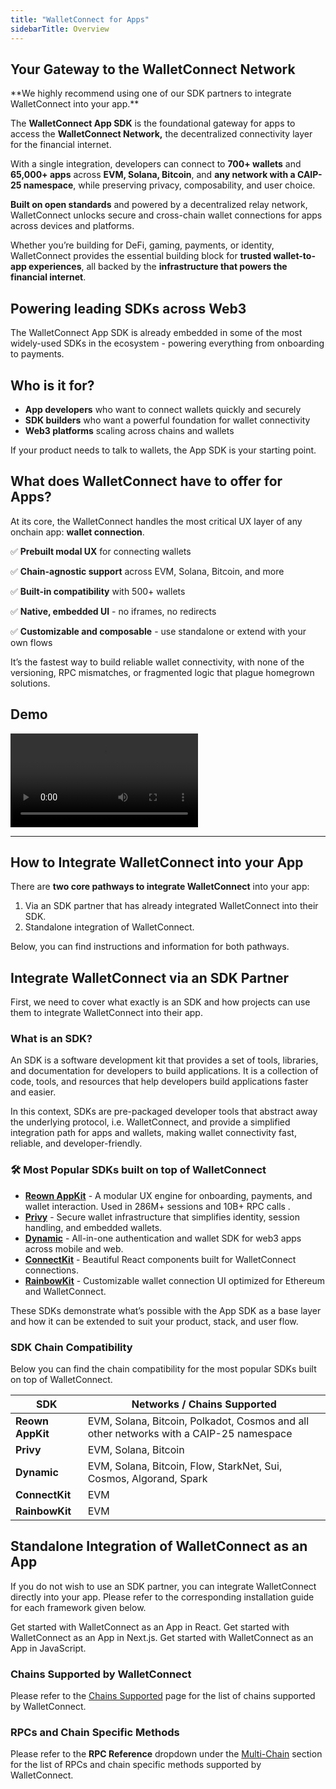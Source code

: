 ```yaml
---
title: "WalletConnect for Apps"
sidebarTitle: Overview
---
```


## **Your Gateway to the WalletConnect Network**

<Note>
**We highly recommend using one of our SDK partners to integrate WalletConnect into your app.**
</Note>

The **WalletConnect App SDK** is the foundational gateway for apps to access the **WalletConnect Network,** the decentralized connectivity layer for the financial internet.

With a single integration, developers can connect to **700+ wallets** and **65,000+ apps** across **EVM, Solana, Bitcoin**, and **any network with a CAIP-25 namespace**, while preserving privacy, composability, and user choice.

**Built on open standards** and powered by a decentralized relay network, WalletConnect unlocks secure and cross-chain wallet connections for apps across devices and platforms.

Whether you’re building for DeFi, gaming, payments, or identity, WalletConnect provides the essential building block for **trusted wallet-to-app experiences**, all backed by the **infrastructure that powers the financial internet**.

## **Powering leading SDKs across Web3**

The WalletConnect App SDK is already embedded in some of the most widely-used SDKs in the ecosystem - powering everything from onboarding to payments.

## **Who is it for?**

- **App developers** who want to connect wallets quickly and securely
- **SDK builders** who want a powerful foundation for wallet connectivity
- **Web3 platforms** scaling across chains and wallets

If your product needs to talk to wallets, the App SDK is your starting point.

## What does WalletConnect have to offer for Apps?

At its core, the WalletConnect handles the most critical UX layer of any onchain app: **wallet connection**.

✅ **Prebuilt modal UX** for connecting wallets

✅ **Chain-agnostic support** across EVM, Solana, Bitcoin, and more

✅ **Built-in compatibility** with 500+ wallets

✅ **Native, embedded UI** - no iframes, no redirects

✅ **Customizable and composable** - use standalone or extend with your own flows

It’s the fastest way to build reliable wallet connectivity, with none of the versioning, RPC mismatches, or fragmented logic that plague homegrown solutions.

## Demo

<Frame>
  <video
    autoPlay
    controls
    className="w-full aspect-video"
    src="/images/videos/walletconnect-app-sdk.mp4"
  ></video>
</Frame>

---

## How to Integrate WalletConnect into your App

There are **two core pathways to integrate WalletConnect** into your app:

1. Via an SDK partner that has already integrated WalletConnect into their SDK.
2. Standalone integration of WalletConnect.

Below, you can find instructions and information for both pathways.

## Integrate WalletConnect via an SDK Partner

First, we need to cover what exactly is an SDK and how projects can use them to integrate WalletConnect into their app.

### What is an SDK?

An SDK is a software development kit that provides a set of tools, libraries, and documentation for developers to build applications. It is a collection of code, tools, and resources that help developers build applications faster and easier.

In this context, SDKs are pre-packaged developer tools that abstract away the underlying protocol, i.e. WalletConnect, and provide a simplified integration path for apps and wallets, making wallet connectivity fast, reliable, and developer-friendly.

### 🛠 Most Popular SDKs built on top of WalletConnect

- [**Reown AppKit**](https://reown.com/appkit) - A modular UX engine for onboarding, payments, and wallet interaction. Used in 286M+ sessions and 10B+ RPC calls .
- [**Privy**](https://www.privy.io/) - Secure wallet infrastructure that simplifies identity, session handling, and embedded wallets.
- [**Dynamic**](https://www.dynamic.xyz/) - All-in-one authentication and wallet SDK for web3 apps across mobile and web.
- [**ConnectKit**](https://family.co/connectkit) - Beautiful React components built for WalletConnect connections.
- [**RainbowKit**](https://www.rainbowkit.com/) - Customizable wallet connection UI optimized for Ethereum and WalletConnect.

These SDKs demonstrate what’s possible with the App SDK as a base layer and how it can be extended to suit your product, stack, and user flow.

### SDK Chain Compatibility

Below you can find the chain compatibility for the most popular SDKs built on top of WalletConnect.

| SDK              | Networks / Chains Supported                        |
|------------------|----------------------------------------------------|
| **Reown AppKit** | EVM, Solana, Bitcoin, Polkadot, Cosmos and all other networks with a CAIP-25 namespace |
| **Privy**        | EVM, Solana, Bitcoin                               |
| **Dynamic**      | EVM, Solana, Bitcoin, Flow, StarkNet, Sui, Cosmos, Algorand, Spark |
| **ConnectKit**   | EVM                                                |
| **RainbowKit**   | EVM                                                |

## Standalone Integration of WalletConnect as an App

If you do not wish to use an SDK partner, you can integrate WalletConnect directly into your app. Please refer to the corresponding installation guide for each framework given below.

<CardGroup cols={2}>
  <Card title="React" icon="react" href="/app-sdk/react/installation">
    Get started with WalletConnect as an App in React.
  </Card>

  <Card title="Next.js" icon="apple" href="/app-sdk/next/installation">
    Get started with WalletConnect as an App in Next.js.
  </Card>

  <Card title="JavaScript" icon="js" href="/app-sdk/javascript/installation">
    Get started with WalletConnect as an App in JavaScript.
  </Card>
</CardGroup>

### Chains Supported by WalletConnect

Please refer to the [Chains Supported](https://docs.reown.com/cloud/chains/chain-list) page for the list of chains supported by WalletConnect.

### RPCs and Chain Specific Methods

Please refer to the **RPC Reference** dropdown under the [Multi-Chain](https://docs.reown.com/advanced/multichain/rpc-reference/) section for the list of RPCs and chain specific methods supported by WalletConnect.